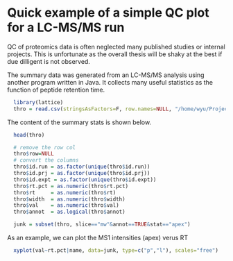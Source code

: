 Quick example of a simple QC plot for a LC-MS/MS run
========================================================

QC of proteomics data is often neglected many published studies or internal projects. This is unfortunate as the overall thesis will be shaky at the best if due dilligent is not observed.

The summary data was generated from an LC-MS/MS analysis using another program written in Java. It collects many useful statistics as the function of peptide retention time.

```r
  library(lattice)
  thro = read.csv(stringsAsFactors=F, row.names=NULL, "/home/wyu/Projects/R/data/sputum_thro_59881.csv")
```

The content of the summary stats is shown below.
```r
  head(thro)
```

```r
  # remove the row col
  thro$row=NULL
  # convert the columns
  thro$id.run = as.factor(unique(thro$id.run))
  thro$id.prj = as.factor(unique(thro$id.prj))
  thro$id.expt = as.factor(unique(thro$id.expt))
  thro$rt.pct = as.numeric(thro$rt.pct)
  thro$rt     = as.numeric(thro$rt)
  thro$width  = as.numeric(thro$width)
  thro$val    = as.numeric(thro$val)
  thro$annot  = as.logical(thro$annot)  

  junk = subset(thro, slice=="mw"&annot==TRUE&stat=="apex")
```

As an example, we can plot the MS1 intensities (apex) verus RT

```r
  xyplot(val~rt.pct|name, data=junk, type=c("p","l"), scales="free")
```

